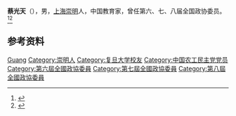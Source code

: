 '''蔡光天'''（{{bd|1922年||2010年|}}），男，[[上海|上海]][[崇明县|崇明]]人，中国教育家，曾任第六、七、八届全国政协委员。<ref>{{Cite book|title=历届全国政协委员人名辞典|author=|publisher=中国国际广播出版社|year=1996|isbn=9787507813746|location=北京|pages=}}</ref><ref>{{Cite book|title=中华人民共和国职官志|author=何虎生, 李耀东, 向常福主编|publisher=中国社会出版社|year=2003|isbn=9787800883934|location=北京|pages=}}</ref>

== 参考资料 ==
{{reflist}}

{{Authority control}}
{{DEFAULTSORT:Cai蔡}}
[[Category:蔡姓|Guang]]
[[Category:崇明人|Category:崇明人]]
[[Category:复旦大学校友|Category:复旦大学校友]]
[[Category:中国农工民主党党员|Category:中国农工民主党党员]]
[[Category:第六屆全國政協委員|Category:第六屆全國政協委員]]
[[Category:第七屆全國政協委員|Category:第七屆全國政協委員]]
[[Category:第八屆全國政協委員|Category:第八屆全國政協委員]]

{{中国人物小作品}}